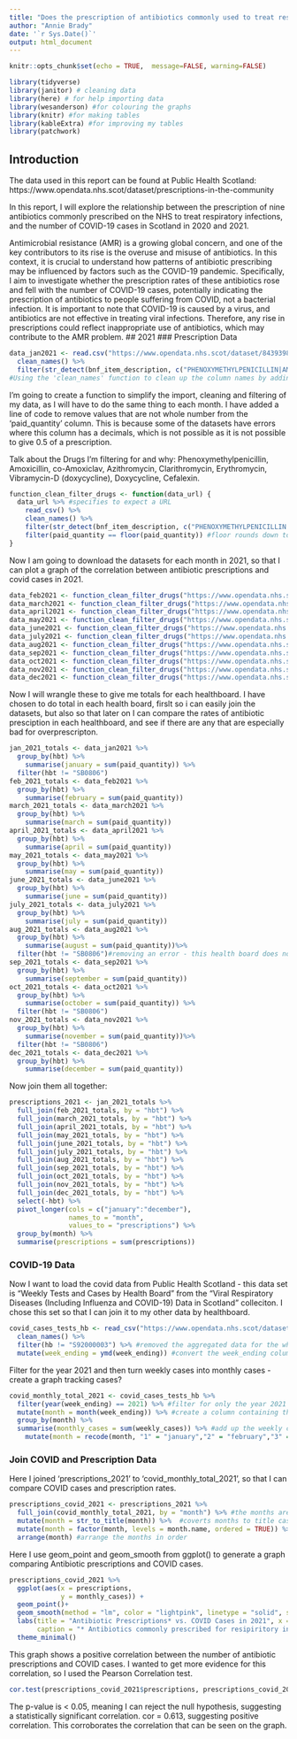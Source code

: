 ```yaml
---
title: "Does the prescription of antibiotics commonly used to treat respiratory infections correlate with the number of COVID-19 cases?"
author: "Annie Brady"
date: '`r Sys.Date()`'
output: html_document
---
```


```r
knitr::opts_chunk$set(echo = TRUE,  message=FALSE, warning=FALSE)
```

```r
library(tidyverse)
library(janitor) # cleaning data
library(here) # for help importing data
library(wesanderson) #for colouring the graphs
library(knitr) #for making tables
library(kableExtra) #for improving my tables
library(patchwork)
```
## Introduction
The data used in this report can be found at Public Health Scotland:
https://www.opendata.nhs.scot/dataset/prescriptions-in-the-community

In this report, I will explore the relationship between the prescription of nine antibiotics commonly prescribed on the NHS to treat respiratory infections, and the number of COVID-19 cases in Scotland in 2020 and 2021.

Antimicrobial resistance (AMR) is a growing global concern, and one of the key contributors to its rise is the overuse and misuse of antibiotics. In this context, it is crucial to understand how patterns of antibiotic prescribing may be influenced by factors such as the COVID-19 pandemic. Specifically, I aim to investigate whether the prescription rates of these antibiotics rose and fell with the number of COVID-19 cases, potentially indicating the prescription of antibiotics to people suffering from COVID, not a bacterial infection. It is important to note that COVID-19 is caused by a virus, and antibiotics are not effective in treating viral infections. Therefore, any rise in prescriptions could reflect inappropriate use of antibiotics, which may contribute to the AMR problem.
## 2021
### Prescription Data
```r
data_jan2021 <- read.csv("https://www.opendata.nhs.scot/dataset/84393984-14e9-4b0d-a797-b288db64d088/resource/6caa7144-f0e4-4ab0-b9e4-8fa10c8edf1c/download/pitc202301.csv") %>% 
  clean_names() %>% 
  filter(str_detect(bnf_item_description, c("PHENOXYMETHYLPENICILLIN|AMOXICILLIN| CO_AMOXICLAV|AZITHROMYCIN|CLARITHROMYCIN|ERYTHROMYCIN|VIBRAMYCIN|DOXYCYCLINE|CEFALEXIN")))
#Using the 'clean_names' function to clean up the column names by adding underscores and making them all lowercase. I then use the 'str_detect' command to filter for any rows containing the above drug names in the column "bnf_item_description".
```
I'm going to create a function to simplify the import, cleaning and filtering of my data, as I will have to do the same thing to each month. I have added a line of code to remove values that are not whole number from the 'paid_quantity' column. This is because some of the datasets have errors where this column has a decimals, which is not possible as it is not possible to give 0.5 of a prescription.

Talk about the Drugs I'm filtering for and why: Phenoxymethylpenicillin, Amoxicillin, co-Amoxiclav, Azithromycin, Clarithromycin, Erythromycin, Vibramycin-D (doxycycline), Doxycycline, Cefalexin.
```r
function_clean_filter_drugs <- function(data_url) {
  data_url %>% #specifies to expect a URL
    read_csv() %>% 
    clean_names() %>% 
    filter(str_detect(bnf_item_description, c("PHENOXYMETHYLPENICILLIN|AMOXICILLIN| CO_AMOXICLAV|AZITHROMYCIN|CLARITHROMYCIN|ERYTHROMYCIN|VIBRAMYCIN|DOXYCYCLINE|CEFALEXIN"))) %>% 
    filter(paid_quantity == floor(paid_quantity)) #floor rounds down to the nearest whole number, so this line filters for values in 'paid_quantity' that have no decimals.
}
```
Now I am going to download the datasets for each month in 2021, so that I can plot a graph of the correlation between antibiotic prescriptions and covid cases in 2021.
```r
data_feb2021 <- function_clean_filter_drugs("https://www.opendata.nhs.scot/dataset/84393984-14e9-4b0d-a797-b288db64d088/resource/3f5c55ac-1bcd-4c57-a7b6-12911f15239c/download/pitc202102.csv")
data_march2021 <- function_clean_filter_drugs("https://www.opendata.nhs.scot/dataset/84393984-14e9-4b0d-a797-b288db64d088/resource/df6fc708-5c50-4d57-a5c4-faa19a92c227/download/pitc202103.csv")
data_april2021 <- function_clean_filter_drugs("https://www.opendata.nhs.scot/dataset/84393984-14e9-4b0d-a797-b288db64d088/resource/51b7ad3f-6d52-4165-94f4-92e322656c85/download/pitc202104.csv")
data_may2021 <- function_clean_filter_drugs("https://www.opendata.nhs.scot/dataset/84393984-14e9-4b0d-a797-b288db64d088/resource/167ffab7-a168-43d1-90c4-118aa955edfb/download/pitc202105.csv")
data_june2021 <- function_clean_filter_drugs("https://www.opendata.nhs.scot/dataset/84393984-14e9-4b0d-a797-b288db64d088/resource/05159d26-f504-47ce-9d33-29b739e666ea/download/pitc202106.csv")
data_july2021 <- function_clean_filter_drugs("https://www.opendata.nhs.scot/dataset/84393984-14e9-4b0d-a797-b288db64d088/resource/5c1cd207-1958-4105-923f-ab60983d3f90/download/pitc202107.csv")
data_aug2021 <- function_clean_filter_drugs("https://www.opendata.nhs.scot/dataset/84393984-14e9-4b0d-a797-b288db64d088/resource/6cdae245-0423-4e6f-9e1c-dc9e129df3aa/download/pitc202108.csv")
data_sep2021 <- function_clean_filter_drugs("https://www.opendata.nhs.scot/dataset/84393984-14e9-4b0d-a797-b288db64d088/resource/d7d1ada5-2763-4698-bf39-7bdb06f67377/download/pitc202109.csv")
data_oct2021 <- function_clean_filter_drugs("https://www.opendata.nhs.scot/dataset/84393984-14e9-4b0d-a797-b288db64d088/resource/35cbc6b1-3462-4563-88ba-d57c03782534/download/pitc202110.csv")
data_nov2021 <- function_clean_filter_drugs("https://www.opendata.nhs.scot/dataset/84393984-14e9-4b0d-a797-b288db64d088/resource/6ba23bd1-f53b-4946-bc79-00633239d08f/download/pitc202111.csv")
data_dec2021 <- function_clean_filter_drugs("https://www.opendata.nhs.scot/dataset/84393984-14e9-4b0d-a797-b288db64d088/resource/ad9e7b46-47fb-4d42-baad-f8e98e8f5936/download/pitc202112.csv")
```
Now I will wrangle these to give me totals for each healthboard. I have chosen to do total in each health board, firslt so i can easily join the datasets, but also so that later on I can compare the rates of antibiotic presciption in each healthboard, and see if there are any that are especially bad for overprescripton.
```r
jan_2021_totals <- data_jan2021 %>% 
  group_by(hbt) %>% 
    summarise(january = sum(paid_quantity)) %>% 
  filter(hbt != "SB0806")
feb_2021_totals <- data_feb2021 %>% 
  group_by(hbt) %>% 
    summarise(february = sum(paid_quantity))
march_2021_totals <- data_march2021 %>% 
  group_by(hbt) %>% 
    summarise(march = sum(paid_quantity))
april_2021_totals <- data_april2021 %>% 
  group_by(hbt) %>% 
    summarise(april = sum(paid_quantity))
may_2021_totals <- data_may2021 %>% 
  group_by(hbt) %>% 
    summarise(may = sum(paid_quantity))
june_2021_totals <- data_june2021 %>% 
  group_by(hbt) %>% 
    summarise(june = sum(paid_quantity))
july_2021_totals <- data_july2021 %>% 
  group_by(hbt) %>% 
    summarise(july = sum(paid_quantity))
aug_2021_totals <- data_aug2021 %>% 
  group_by(hbt) %>% 
    summarise(august = sum(paid_quantity))%>%  
  filter(hbt != "SB0806")#removing an error - this health board does not exist
sep_2021_totals <- data_sep2021 %>% 
  group_by(hbt) %>% 
    summarise(september = sum(paid_quantity))
oct_2021_totals <- data_oct2021 %>% 
  group_by(hbt) %>% 
    summarise(october = sum(paid_quantity)) %>%  
  filter(hbt != "SB0806") 
nov_2021_totals <- data_nov2021 %>% 
  group_by(hbt) %>% 
    summarise(november = sum(paid_quantity))%>%  
  filter(hbt != "SB0806")
dec_2021_totals <- data_dec2021 %>% 
  group_by(hbt) %>% 
    summarise(december = sum(paid_quantity))
```
Now join them all together:
```r
prescriptions_2021 <- jan_2021_totals %>% 
  full_join(feb_2021_totals, by = "hbt") %>% 
  full_join(march_2021_totals, by = "hbt") %>% 
  full_join(april_2021_totals, by = "hbt") %>% 
  full_join(may_2021_totals, by = "hbt") %>% 
  full_join(june_2021_totals, by = "hbt") %>% 
  full_join(july_2021_totals, by = "hbt") %>% 
  full_join(aug_2021_totals, by = "hbt") %>% 
  full_join(sep_2021_totals, by = "hbt") %>% 
  full_join(oct_2021_totals, by = "hbt") %>% 
  full_join(nov_2021_totals, by = "hbt") %>% 
  full_join(dec_2021_totals, by = "hbt") %>% 
  select(-hbt) %>% 
  pivot_longer(cols = c("january":"december"),
               names_to = "month",
               values_to = "prescriptions") %>% 
  group_by(month) %>% 
  summarise(prescriptions = sum(prescriptions))
```
### COVID-19 Data
Now I want to load the covid data from Public Health Scotland - this data set is "Weekly Tests and Cases by Health Board" from the "Viral Respiratory Diseases (Including Influenza and COVID-19) Data in Scotland" colleciton. I chose this set so that I can join it to my other data by healthboard.
```r
covid_cases_tests_hb <- read_csv("https://www.opendata.nhs.scot/dataset/49dc2d88-1cb0-4420-a5ea-d1bbada62fb2/resource/2803acc8-8ec3-4c4a-81a5-f10952bf66f4/download/weekly_tests_cases_hb_20241030.csv") %>% 
  clean_names() %>% 
  filter(hb != "S92000003") %>% #removed the aggregated data for the whole of Scotland
  mutate(week_ending = ymd(week_ending)) #convert the week_ending column from dbl to date for easier analysis.
```
Filter for the year 2021 and then turn weekly cases into monthly cases - create a graph tracking cases?
```r
covid_monthly_total_2021 <- covid_cases_tests_hb %>% 
  filter(year(week_ending) == 2021) %>% #filter for only the year 2021
  mutate(month = month(week_ending)) %>% #create a column containing the month so that group_by can be applied 
  group_by(month) %>% 
  summarise(monthly_cases = sum(weekly_cases)) %>% #add up the weekly cases, presenting total per month.
    mutate(month = recode(month, "1" = "january","2" = "february","3" = "march","4" = "april","5" = "may","6" = "june","7" = "july","8" = "august", "9" = "september","10" = "october","11" = "november","12" = "december"))
```
### Join COVID and Prescription Data
Here I joined 'prescriptions_2021' to 'covid_monthly_total_2021', so that I can compare COVID cases and prescription rates.
```r
prescriptions_covid_2021 <- prescriptions_2021 %>%
  full_join(covid_monthly_total_2021, by = "month") %>% #the months are lowercase and out of order, so this needs fixing.
  mutate(month = str_to_title(month)) %>%  #coverts months to title case, so that month.name can be applied.
  mutate(month = factor(month, levels = month.name, ordered = TRUE)) %>% #this coverts the month column to factors with sepcified levels. month.name is a built in character vector that contains the names of the months in order.
  arrange(month) #arrange the months in order
```
Here I use geom_point and geom_smooth from ggplot() to generate a graph comparing Antibiotic prescriptions and COVID cases.
```r
prescriptions_covid_2021 %>% 
  ggplot(aes(x = prescriptions,
             y = monthly_cases)) +
  geom_point()+
  geom_smooth(method = "lm", color = "lightpink", linetype = "solid", size = 1) + #method = lm instructs geom_smooth to use linear regression to make a line that represents the relationship between x and y.
  labs(title = "Antibiotic Prescriptions* vs. COVID Cases in 2021", x = "Number of Prescriptions", y = "COVID Cases",
       caption = "* Antibiotics commonly prescribed for resipiritory infections") +
  theme_minimal()
```
This graph shows a positive correlation between the number of antibiotic prescriptions and COVID cases. I wanted to get more evidence for this correlation, so I used the Pearson Correlation test.
```r
cor.test(prescriptions_covid_2021$prescriptions, prescriptions_covid_2021$monthly_cases, method = "pearson")
```
The p-value is < 0.05, meaning I can reject the null hypothesis, suggesting a statistically significant correlation. cor = 0.613, suggesting positive correlation. This corroborates the correlation that can be seen on the graph.